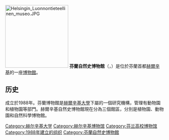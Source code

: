 {{expand|time=2016-02-22T22:18:17+00:00}}
{{unreferenced|time=2016-02-22T22:18:17+00:00}}
[[File:Helsingin_Luonnontieteellinen_museo.JPG|200px]]
'''芬蘭自然史博物館'''（{{lang-fi|Luonnontieteellinen keskusmuseo}}，{{lang-sv|Naturhistoriska centralmuseet}}）是位於芬蘭首都[[赫爾辛基|赫爾辛基]]的一座[[博物館|博物館]]。

== 历史 ==
成立於1988年。芬蘭博物館是[[赫爾辛基大學|赫爾辛基大學]]下屬的一個研究機構，管理有動物園和植物園等部門。赫爾辛基自然史博物館現在分為三個館區，分別是植物園、動物園和自然科學博物館。

{{Commons category|Finnish Museum of Natural History}}

{{赫尔辛基城市景观}}
{{Coord|60|10|17|N|24|55|53|E|type:city_source:kolossus-plwiki|display=title}}

[[Category:赫尔辛基大学|Category:赫尔辛基大学]]
[[Category:赫尔辛基博物馆|Category:赫尔辛基博物馆]]
[[Category:芬兰高校博物馆|Category:芬兰高校博物馆]]
[[Category:1988年建立的组织|Category:1988年建立的组织]]
[[Category:芬蘭自然史博物館|Category:芬蘭自然史博物館]]
